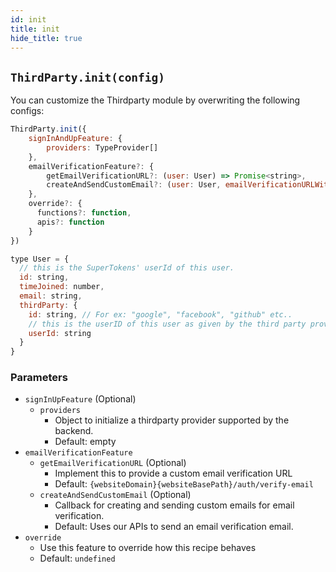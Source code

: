 ```yaml
---
id: init
title: init
hide_title: true
---
```


## ``ThirdParty.init(config)``

You can customize the Thirdparty module by overwriting the following configs:

```js
ThirdParty.init({
    signInAndUpFeature: {
        providers: TypeProvider[]
    },
    emailVerificationFeature?: {
        getEmailVerificationURL?: (user: User) => Promise<string>,
        createAndSendCustomEmail?: (user: User, emailVerificationURLWithToken: string) => Promise<void>,
    },
    override?: {
      functions?: function,
      apis?: function
    }
})

type User = {
  // this is the SuperTokens' userId of this user.
  id: string,
  timeJoined: number,
  email: string,
  thirdParty: {
    id: string, // For ex: "google", "facebook", "github" etc..
    // this is the userID of this user as given by the third party provider
    userId: string
  }
}
```

### Parameters
- `signInUpFeature` (Optional)
  - `providers`
      - Object to initialize a thirdparty provider supported by the backend.
      - Default: empty
- `emailVerificationFeature`
  - ``getEmailVerificationURL`` (Optional)
    - Implement this to provide a custom email verification URL
    - Default: `{websiteDomain}{websiteBasePath}/auth/verify-email`
  - ``createAndSendCustomEmail`` (Optional)
    - Callback for creating and sending custom emails for email verification.
    - Default: Uses our APIs to send an email verification email.
- `override`
  - Use this feature to override how this recipe behaves
  - Default: `undefined`